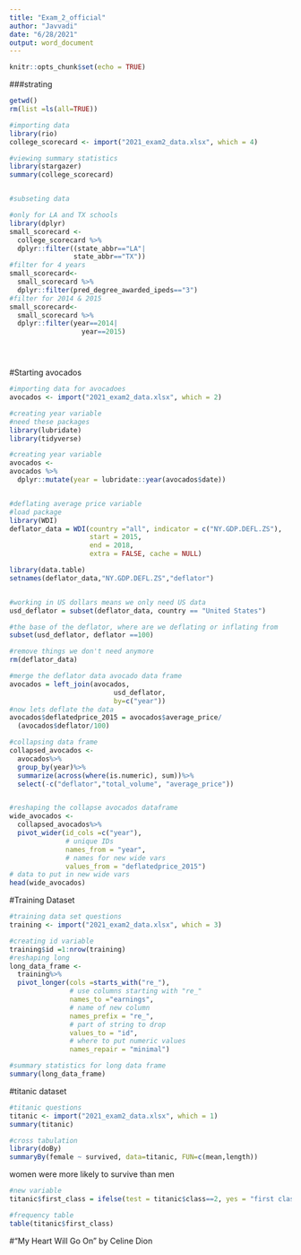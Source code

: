 ```yaml
---
title: "Exam_2_official"
author: "Javvadi"
date: "6/28/2021"
output: word_document
---
```


```r
knitr::opts_chunk$set(echo = TRUE)
```

###strating 

```r
getwd()
rm(list =ls(all=TRUE))

#importing data
library(rio)
college_scorecard <- import("2021_exam2_data.xlsx", which = 4)

#viewing summary statistics
library(stargazer)
summary(college_scorecard)


#subseting data

#only for LA and TX schools
library(dplyr)
small_scorecard <-
  college_scorecard %>%
  dplyr::filter((state_abbr=="LA"|
                state_abbr=="TX"))
#filter for 4 years
small_scorecard<-
  small_scorecard %>%
  dplyr::filter(pred_degree_awarded_ipeds=="3")
#filter for 2014 & 2015
small_scorecard<-
  small_scorecard %>%
  dplyr::filter(year==2014|
                  year==2015)





```
#Starting avocados

```r
#importing data for avocadoes
avocados <- import("2021_exam2_data.xlsx", which = 2)

#creating year variable
#need these packages
library(lubridate)
library(tidyverse)

#creating year variable
avocados <- 
avocados %>% 
  dplyr::mutate(year = lubridate::year(avocados$date))


#deflating average price variable
#load package
library(WDI)
deflator_data = WDI(country ="all", indicator = c("NY.GDP.DEFL.ZS"),
                    start = 2015,
                    end = 2018,
                    extra = FALSE, cache = NULL)

library(data.table)
setnames(deflator_data,"NY.GDP.DEFL.ZS","deflator")


#working in US dollars means we only need US data
usd_deflator = subset(deflator_data, country == "United States")

#the base of the deflator, where are we deflating or inflating from
subset(usd_deflator, deflator ==100)

#remove things we don't need anymore
rm(deflator_data)

#merge the deflator data avocado data frame
avocados = left_join(avocados,
                          usd_deflator,
                          by=c("year"))
#now lets deflate the data
avocados$deflatedprice_2015 = avocados$average_price/
  (avocados$deflator/100)

#collapsing data frame
collapsed_avocados <-
  avocados%>%
  group_by(year)%>%
  summarize(across(where(is.numeric), sum))%>%
  select(-c("deflator","total_volume", "average_price"))


#reshaping the collapse avocados dataframe 
wide_avocados <-
  collapsed_avocados%>%
  pivot_wider(id_cols =c("year"),
              # unique IDs
              names_from = "year",
              # names for new wide vars
              values_from = "deflatedprice_2015")
# data to put in new wide vars
head(wide_avocados)

```
#Training Dataset

```r
#training data set questions
training <- import("2021_exam2_data.xlsx", which = 3)

#creating id variable
training$id =1:nrow(training)
#reshaping long
long_data_frame <-
  training%>%
  pivot_longer(cols =starts_with("re_"),
               # use columns starting with "re_"
               names_to ="earnings",
               # name of new column
               names_prefix = "re_",
               # part of string to drop
               values_to = "id",
               # where to put numeric values
               names_repair = "minimal")

#summary statistics for long data frame
summary(long_data_frame)

```

#titanic dataset
```r
#titanic questions
titanic <- import("2021_exam2_data.xlsx", which = 1)
summary(titanic)

#cross tabulation 
library(doBy)
summaryBy(female ~ survived, data=titanic, FUN=c(mean,length))
```
women were more likely to survive than men

```r
#new variable
titanic$first_class = ifelse(test = titanic$class==2, yes = "first class", no = "not first class")

#frequency table
table(titanic$first_class)

```

#“My Heart Will Go On” by Celine Dion


